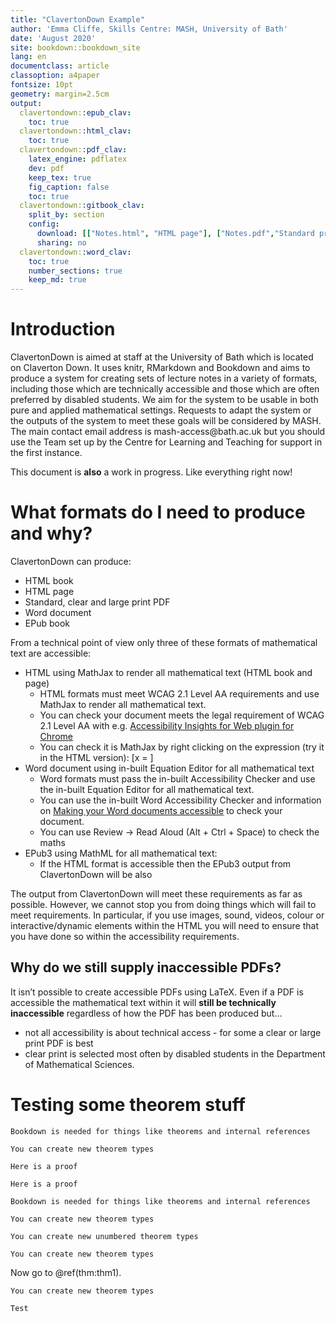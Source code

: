 ```yaml
---
title: "ClavertonDown Example"
author: 'Emma Cliffe, Skills Centre: MASH, University of Bath'
date: 'August 2020'
site: bookdown::bookdown_site
lang: en
documentclass: article
classoption: a4paper
fontsize: 10pt
geometry: margin=2.5cm
output:
  clavertondown::epub_clav:
    toc: true
  clavertondown::html_clav:
    toc: true
  clavertondown::pdf_clav:
    latex_engine: pdflatex
    dev: pdf
    keep_tex: true
    fig_caption: false
    toc: true
  clavertondown::gitbook_clav:
    split_by: section
    config:
      download: [["Notes.html", "HTML page"], ["Notes.pdf","Standard print PDF"], ["NotesClear.pdf","Clear print PDF"], ["NotesLarge.pdf","Large print PDF"], ["Notes.docx","Accessible Word document"], ["Notes.epub","Accessible EPub book" ]]
      sharing: no
  clavertondown::word_clav:
    toc: true
    number_sections: true
    keep_md: true
---
```


\newpage
\pagenumbering{arabic}

# Introduction {-}

ClavertonDown is aimed at staff at the University of Bath which is located on Claverton Down. It uses knitr, RMarkdown and Bookdown and aims to produce a system for creating sets of lecture notes in a variety of formats, including those which are technically accessible and those which are often preferred by disabled students. We aim for the system to be usable in both pure and applied mathematical settings. Requests to adapt the system or the outputs of the system to meet these goals will be considered by MASH. The main contact email address is mash-access@bath.ac.uk but you should use the Team set up by the Centre for Learning and Teaching for support in the first instance.  

This document is **also** a work in progress. Like everything right now!

# What formats do I need to produce and why?

ClavertonDown can produce:

* HTML book
* HTML page
* Standard, clear and large print PDF
* Word document
* EPub book

From a technical point of view only three of these formats of mathematical text are accessible:

* HTML using MathJax to render all mathematical text (HTML book and page)
  * HTML formats must meet WCAG 2.1 Level AA requirements and use MathJax to render all mathematical text. 
  * You can check your document meets the legal requirement of WCAG 2.1 Level AA with e.g. [Accessibility Insights for Web plugin for Chrome](https://accessibilityinsights.io/docs/en/web/overview)
  * You can check it is MathJax by right clicking on the expression (try it in the HTML version):
  \[x = \frac{-b\pm\sqrt{b^2 - 4ac}}{2a}\]
* Word document using in-built Equation Editor for all mathematical text
  * Word formats must pass the in-built Accessibility Checker and use the in-built Equation Editor for all mathematical text.
  * You can use the in-built Word Accessibility Checker and information on [Making your Word documents accessible](https://support.office.com/en-gb/article/make-your-word-documents-accessible-to-people-with-disabilities-d9bf3683-87ac-47ea-b91a-78dcacb3c66d) to check your document.
  * You can use Review -> Read Aloud (Alt + Ctrl + Space) to check the maths 
* EPub3 using MathML for all mathematical text:
  * If the HTML format is accessible then the EPub3 output from ClavertonDown will be also

The output from ClavertonDown will meet these requirements as far as possible. However, we cannot stop you from doing things which will fail to meet requirements. In particular, if you use images, sound, videos, colour or interactive/dynamic elements within the HTML you will need to ensure that you have done so within the accessibility requirements. 

## Why do we still supply inaccessible PDFs?

It isn't possible to create accessible PDFs using LaTeX. Even if a PDF is accessible the mathematical text within it will **still be technically inaccessible** regardless of how the PDF has been produced but...

* not all accessibility is about technical access - for some a clear or large print PDF is best
* clear print is selected most often by disabled students in the Department of Mathematical Sciences.

# Testing some theorem stuff

```theorem
Bookdown is needed for things like theorems and internal references
```

```proposition
You can create new theorem types
```

```newtheorem
Here is a proof
```

```proof
Here is a proof
```

```proposition
Bookdown is needed for things like theorems and internal references
```

```newtheorem
You can create new theorem types
```

```newtheorem
You can create new unumbered theorem types
```

```newtheorem
You can create new theorem types
```

Now go to \@ref(thm:thm1).

```newtheorem
You can create new theorem types
```

```solution
Test
```